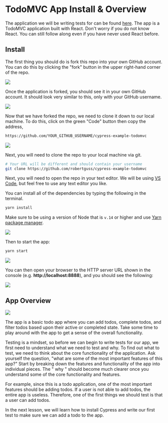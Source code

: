 # TodoMVC App Install & Overview

The application we will be writing tests for can be found [here](https://github.com/cypress-io/cypress-realworld-testing-todomvc). The app is a TodoMVC application built with React. Don't worry if you do not know React. You can still follow along even if you have never used React before.

## Install

The first thing you should do is fork this repo into your own GitHub account. You can do this by clicking the "fork" button in the upper right-hand corner of the repo.

![](/images/testing-your-first-application/todomvc-app-install-and-overview/Screen_Shot_2021-09-16_at_1.58.28_PM.png)

Once the application is forked, you should see it in your own GitHub account. It should look very similar to this, only with your GitHub username.

![](/images/testing-your-first-application/todomvc-app-install-and-overview/Screen_Shot_2021-09-16_at_1.58.48_PM.png)

Now that we have forked the repo, we need to clone it down to our local machine. To do this, click on the green "Code" button then copy the address,

```bash
https://github.com/YOUR_GITHUB_USERNAME/cypress-example-todomvc
```

![](/images/testing-your-first-application/todomvc-app-install-and-overview/Screen_Shot_2021-06-24_at_10.55.46_AM.png)

Next, you will need to clone the repo to your local machine via git.

```bash
# Your URL will be different and should contain your username
git clone https://github.com/robertguss/cypress-example-todomvc
```

Next, you will need to open the repo in your text editor. We will be using [VS Code](https://code.visualstudio.com/), but feel free to use any text editor you like.

You can install all of the dependencies by typing the following in the terminal.

```bash
yarn install
```

Make sure to be using a version of Node that is `v.14` or higher and use [Yarn package manager](https://yarnpkg.com/).

![](/images/testing-your-first-application/todomvc-app-install-and-overview/Screen_Shot_2021-09-17_at_10.13.32_AM.png)

Then to start the app:

```bash
yarn start
```

![](/images/testing-your-first-application/todomvc-app-install-and-overview/Screen_Shot_2021-09-17_at_10.13.44_AM.png)

You can then open your browser to the HTTP server URL shown in the console (e.g. **http://localhost:8888**), and you should see the following:

![](/images/testing-your-first-application/todomvc-app-install-and-overview/Screen_Shot_2021-06-24_at_1.08.11_PM.png)

## App Overview

![](/images/testing-your-first-application/todomvc-app-install-and-overview/Screen_Shot_2021-06-24_at_1.14.12_PM.png)

The app is a basic todo app where you can add todos, complete todos, and filter todos based upon their active or completed state. Take some time to play around with the app to get a sense of the overall functionality.

Testing is a mindset, so before we can begin to write tests for our app, we first need to understand what we need to test and why. To find out what to test, we need to think about the core functionality of the application. Ask yourself the question, "what are some of the most important features of this app?" Start by breaking down the features and functionality of the app into individual pieces. The " why " should become much clearer once you understand some of the core functionality and features.

For example, since this is a todo application, one of the most important features should be adding todos. If a user is not able to add todos, the entire app is useless. Therefore, one of the first things we should test is that a user can add todos.

In the next lesson, we will learn how to install Cypress and write our first test to make sure we can add a todo to the app.
